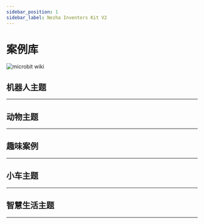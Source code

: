 ```yaml
---
sidebar_position: 1
sidebar_label: Nezha Inventors Kit V2
---
```








# 案例库

![microbit wiki](./images/nezha-inventors-kit-v2-01.png)

## 机器人主题
---

<cardbox>
  <card
    href="./the-pull-ups-robot/"
    title="引体向上机器人"
    description="引体向上运动就是用自己的力量把自己的身体拉到一根横杆上，然后再放下来，重复多次。这是一种很好的锻炼身体的运动，可以让我们的背部、肩膀和手臂变得更强壮。引体向上运动还可以让我们的身体更挺拔，更有精神。这节课我们将用哪吒发明家套装 V2 来制作一个会做引体向上的机器人。"
    img={nezha_inventors_kit_v2_case_01_01_Icon}
  />
  <card
    href="./the-swimming-robot/"
    title="游泳机器人"
    description="游泳是在水中靠自力漂浮，借自身肢体的动作在水中运动前进的运动、技能。游泳运动可分为竞技游泳和实用游泳，竞技游泳是奥林匹克运动会中的第2大项目，包括：蝶泳、仰泳（也称背泳）、蛙泳、捷泳（也称自由式），4种泳姿的竞速项目，以及花样游泳等。 游泳有很多的好处，比如可以锻炼身体，增强心肺功能，放松心情，提高自信等。游泳也是一种低冲击性的运动，可以减少关节和骨骼的损伤。 这节课我们将用哪吒发明家套装 V2 来制作一个模拟游泳运动的机器人。"
    img={nezha_inventors_kit_v2_case_02_01_Icon}
  />
  <card
    href="./the-weight-lifting-robot/"
    title="举重机器人"
    description="举重是用双手把一根有两个圆盘的杠铃举到头顶，看谁能举起最重的杠铃。这听起来很简单，但其实很难，因为举重不仅需要很强的力量，还需要很好的技巧，很稳的平衡和很高的协调能力。而且，举重还需要很强的心理素质和意志力，因为举重时要面对很大的压力和挑战。举重可以让我们的身体变得更强壮，更灵活，更健康，也可以让我们的自信心和自尊心变得更高。我们今天就用哪吒发明家套装 V2 来制作一个可以模拟举重动作的机器人。"
    img={nezha_inventors_kit_v2_case_03_01_Icon}
  />
  <card
    href="./the-unicycle-robot/"
    title="独轮车机器人"
    description="独轮车走钢丝，是一项极富挑战性和刺激性的表演艺术。它结合了平衡、协调和技巧，让人们目瞪口呆地欣赏表演者在高度紧张的环境中展示出非凡的平衡能力和精准控制。在这项表演中，表演者骑着独轮车（一种只有一个轮子的特殊车辆）横跨一根高悬的钢丝。这根钢丝通常被悬挂在两个支架之间，高度和距离都需要精确测量和调整，以确保表演者的安全。表演者在表演过程中需要保持身体的平衡，并且使用身体的微妙调整来保持独轮车在钢丝上的稳定。他们需要高度集中注意力，随时准备应对外界因素带来的挑战，例如风力、震动或者自身姿势的微小变化。即使是最轻微的失衡，都可能导致表演者摔倒或失去平衡。我们今天就用哪吒发明家套装 V2 来制作一个独轮车机器人。"
    img={nezha_inventors_kit_v2_case_04_01_Icon}
  />
  <card
    href="./the-kaleidoscope-robot/"
    title="万花筒机器人"
    description="万花筒绘画是一种艺术形式，灵感来源于传统的万花筒装置。在这种绘画中，艺术家使用各种色彩丰富的材料和技巧，创造出迷人的万花筒效果。他们通过细致的图案、循环的几何形状和强烈的色彩对比，营造出光学错觉和视觉盛宴。万花筒绘画常常展现出华丽而神秘的图像，带给观者一种迷幻而奇妙的艺术体验。在这堂课上，学生将学习如何使用哪吒发明家套装 V2 制作一个能够绘制出不同图案的万花筒机器人。通过这个案例，他们将学习电机的控制原理、编程概念以及艺术与科学的结合。通过亲身动手制作和实践，学生将培养创造力、解决问题的能力以及团队合作精神。"
    img={nezha_inventors_kit_v2_case_05_01_Icon}
  />
  <card
    href="./the-dancing-robot/"
    title="跳舞机器人"
    description="跳舞是一种富有表达力和艺术性的身体语言。通过优雅的动作和节奏感，舞者能够传达情感、故事和想法。跳舞的形式多种多样，包括现代舞、芭蕾舞、爵士舞、街舞等。无论是舞台上的专业演出，还是大家庭聚会上的自由舞蹈，跳舞都能够唤起人们内心的激情和快乐。它不仅是一种身体的表达方式，更是一种文化的传承和交流形式。跳舞能够锻炼身体素质、提高协调能力，同时也带给人们放松身心、释放压力的机会。不论是舞者还是观众，跳舞都是一场美妙的艺术盛宴，让人们享受到舞蹈带来的美与乐。本课程旨在通过哪吒发明家套装 V2 制作一个跳舞机器人的案例，让学生了解电机的控制原理、齿轮传动的应用以及重心对平衡的影响。学生将亲身动手制作跳舞机器人，并学习如何使用齿轮传动和控制电机，以实现机器人的舞蹈动作。通过这个项目，学生将培养创造力、解决问题的能力和团队合作精神。"
    img={nezha_inventors_kit_v2_case_06_01_Icon}
  />
  <card
    href="./the-crawling-robot/"
    title="爬行机器人"
    description="动物世界中，爬行是一种常见的运动方式。我们可以观察到许多动物如蛇、蜘蛛和壁虎等都拥有独特的爬行方式。它们通过身体的协调运动、肌肉的收缩和伸展，以及与地面的摩擦力来实现前进。这些动物的爬行方式既有一定的规律性，又展现出各自的特点和灵活性。本课程旨在通过制作一个爬行机器人的案例，让学生了解电机的控制原理以及齿轮传动的应用。学生将使用哪吒发明家套装V2中的材料制作爬行机器人，并学习如何通过控制电机和齿轮传动实现机器人的爬行动作。通过这个项目，学生将培养创造力、问题解决能力和团队合作精神。"
    img={nezha_inventors_kit_v2_case_07_01_Icon}
  />
  <card
    href="./the-walking-robot/"
    title="行走机器人"
    description="行走是动物世界中最基本、常见的运动方式之一。我们可以观察到许多动物如人类、猫、狗等都有各自独特的行走方式。它们通过协调地移动四肢，调整身体的平衡，才能实现稳定的行走动作。不同的动物有着不同的步态和姿势，展现出各自的特点和灵活性。在本项目中，我们将尝试模仿动物的行走动作，设计和制作一个能够模拟它们步伐的机器人。通过哪吒发明家套装V2中的材料，我们将搭建机器人的结构，并通过一个电机控制机器人的运动。同时，我们将学习和应用齿轮传动的原理，以实现机器人的协调运动和行走动作。"
    img={nezha_inventors_kit_v2_case_08_01_Icon}
  />
</cardbox>

## 动物主题
---

<cardbox>
  <card
    href="./the-scorpion-robot/"
    title="蝎子"
    description="蝎子是一种引人注目的节肢动物，属于蛛形纲中的一支。它们生活在地球上的各个角落，包括荒漠、沙漠、森林和草原等环境。蝎子通常具有较长的身体和一对弯曲的尾巴，尾巴的末端通常有一个毒刺。它们的身体外表呈现出多样的颜色和图案，从浅黄色到深棕色或黑色不等。蝎子以捕食昆虫、蛛类和其他小型无脊椎动物为生。它们具有发达的感知系统，尤其是它们的触角和眼睛，能够帮助它们在黑暗中定位和捕捉猎物。蝎子的毒刺含有毒素，一般用来防御和捕获食物。我们今天就用哪吒发明家套装 V2 来制作一只蝎子。"
    img={nezha_inventors_kit_v2_case_09_01_Icon}
  />
  <card
    href="./the-mechanical-crawler/"
    title="机械爬虫"
    description="毛毛虫是一种小型的昆虫幼虫，它们通常有柔软而多毛的身体。毛毛虫是蝴蝶和飞蛾等昆虫的幼虫阶段，它们在这个阶段通过摄食和生长来准备变成成虫。毛毛虫的身体由许多环节组成，每个环节上都有一对腿，它们通过这些腿进行爬行。毛毛虫的爬行是通过身体的蠕动来实现的。它们的腿会交替移动，从而推动身体向前行进。这种爬行方式使得毛毛虫能够在树叶、树枝和地面等各种不同表面上自如地爬行。我们将利用哪吒发明家套装V2来制作一个机械爬虫，它能够模仿毛毛虫的运动方式。"
    img={nezha_inventors_kit_v2_case_10_01_Icon}
  />
    <card
    href="./the-crab-robot/"
    title="螃蟹"
    description="螃蟹是一种生活在海洋和淡水中的生物，它们有坚硬的外壳和强大的钳子。螃蟹以横向行走为主要的移动方式，它们通过腿部的协调运动实现爬行。在本节课中，我们将了解螃蟹的特点和行为，并尝试制作一个模仿螃蟹爬行的机械螃蟹。"
    img={nezha_inventors_kit_v2_case_11_01_Icon}
  />
    <card
    href="./the-prawns-robot/"
    title="大虾"
    description="虾是一种生活在水中的无脊椎动物，它们有着硬壳和长长的触角。虾以横扫的方式行动，通过强大的钳子和手臂清理周围的食物。在本节课中，我们将了解虾的特点和行为，并尝试制作一个形状类似虾的机械大虾。"
    img={nezha_inventors_kit_v2_case_12_01_Icon}
  />
    <card
    href="./the-dog-robot/"
    title="小狗"
    description="狗是人类最亲密的伙伴之一，也是常见的宠物。它们有着不同的品种和外貌，有大型犬、中型犬和小型犬等。狗通常有四条腿，灵敏的嗅觉和听力，它们聪明、忠诚和友善。狗是人类的忠实伴侣，与我们分享欢乐和忧伤，提供安慰和陪伴。在本节课中，我们将一起探索有关狗的有趣知识，并使用哪吒发明家套装V2制作一个机械小狗。通过这个项目，我们将学习如何运用电机和其他组件，了解机械动力学的基本原理，并培养我们的创造力和问题解决能力。"
    img={nezha_inventors_kit_v2_case_13_01_Icon}
  />
</cardbox>

## 趣味案例
---

<cardbox>
  <card
    href="./the-gyro-launcher/"
    title="陀螺发射器"
    description="陀螺是一种旋转的玩具，它具有很多有趣的特性。你们是否听说过陀螺呢？陀螺可以保持稳定的旋转，有时甚至能站在一个尖尖的顶端旋转！在古代，陀螺还被用来作为游戏和竞技的工具。在今天的课程中，我们将学习关于陀螺的知识，并尝试制作一个陀螺发射器，帮助我们加速和稳定陀螺的旋转。"
    img={nezha_inventors_kit_v2_case_14_01_Icon}
  />
  <card
    href="./the-robotic-arm/"
    title="机械臂"
    description="机械臂是一种可以模仿人类手臂动作的机械装置。它可以在工业、医疗、科学等领域发挥重要作用。在本课程中，我们将学习机械臂的基本原理，并使用哪吒发明家套装V2来制作一个功能强大的机械臂。"
    img={nezha_inventors_kit_v2_case_15_01_Icon}
  />
    <card
    href="./the-seesaw/"
    title="跷跷板"
    description="跷跷板是一种经典的游乐设施，它能够利用杠杆原理实现两端的平衡。在本课程中，我们将学习跷跷板的原理，并使用哪吒发明家套装V2来制作一个能够摆动的跷跷板。"
    img={nezha_inventors_kit_v2_case_16_01_Icon}
  />
    <card
    href="./the-egg-beater/"
    title="打蛋器"
    description="打蛋器是一种常见的厨房工具，它能够快速有效地将蛋液打散，并使其变得松软和均匀。在本节课中，我们将一起学习如何使用哪吒发明家套装V2制作一个有趣的打蛋器。"
    img={nezha_inventors_kit_v2_case_17_01_Icon}
  />
    <card
    href="./the-oscillating-fan/"
    title="摇头风扇"
    description="摇头风扇是一种常见的家用电器，它能够通过摆动头部来使风的方向更加广泛地分布。在本课程中，我们将学习如何使用哪吒发明家套装V2制作一个能够自动摇头和旋转的摇头风扇。"
    img={nezha_inventors_kit_v2_case_18_01_Icon}
  />
  <card
    href="./the-counting-basketball-frame/"
    title="计数篮球框"
    description="在这个项目中，我们将使用哪吒发明家套装V2制作一个会自动计算进球数的篮球架模型。我们将学习超声波传感器的工作原理、电路连接、编程等知识，并将其应用到篮球架模型的制作中。"
    img={nezha_inventors_kit_v2_case_19_01_Icon}
  />
  <card
    href="./the-shooting-device/"
    title="投篮装置"
    description="投篮装置是一种能够帮助我们自动投篮的装置。在本课程中，我们将学习杠杆原理，并使用哪吒发明家套装V2制作一个简单的投篮装置。我们将了解杠杆原理的工作原理，以及如何利用杠杆原理实现投篮的动作。"
    img={nezha_inventors_kit_v2_case_20_01_Icon}
  />
</cardbox>



## 小车主题
---

<cardbox>
  <card
    href="./the-forklift-1/"
    title="叉车1"
    description="叉车是一种用于搬运和举升物体的机械装置。在本课程中，我们将学习平行四边形易变形和变形后对边平行的知识点，并通过使用哪吒发明家套装V2制作一个简单的叉车装置。我们将探索平行四边形的特性以及如何利用变形后对边平行的特性来设计和搭建一个能够实现叉车运动的机械结构。"
    img={nezha_inventors_kit_v2_case_21_01_Icon}
  />
  <card
    href="./the-forklift-2/"
    title="叉车2"
    description="叉车是一种能够搬运和举升物体的机械装置。在本课程中，我们将学习齿条传动的知识点，并通过使用哪吒发明家套装V2制作一个简单的叉车模型。我们将探索齿条传动的原理和应用，了解它在叉车装置中的作用。"
    img={nezha_inventors_kit_v2_case_22_01_Icon}
  />
    <card
    href="./the-motorcycle/"
    title="摩托车"
    description="摩托车是一种独特而迅猛的交通工具。在本课程中，我们将学习齿轮传动的知识点，并通过使用哪吒发明家套装V2制作一个简单的摩托车模型。"
    img={nezha_inventors_kit_v2_case_23_01_Icon}
  />
    <card
    href="./the-excavator/"
    title="挖掘机"
    description="挖掘车是一种强大的工程车辆，它可以实现大量的挖掘和搬运工作。在本课程中，我们将学习蜗轮蜗杆的知识点，并通过使用哪吒发明家套装V2制作一个简单的挖掘车模型。我们将探索蜗轮蜗杆传动的原理和应用，了解它在挖掘车中的作用。"
    img={nezha_inventors_kit_v2_case_24_01_Icon}
  />
    <card
    href="./the-smart-obstacle-avoidance-car-1/"
    title="智能避障小车1"
    description="在这个课程中，我们将一起制作一辆智能避障车，利用哪吒发明家套装V2和超声波传感器，让车辆能够自动检测并避开前方的障碍物。通过这个项目，我们将学习超声波传感器的工作原理，并将其应用于实际机器人的设计与制作中。"
    img={nezha_inventors_kit_v2_case_25_01_Icon}
  />
  <card
    href="./the-smart-obstacle-avoidance-car-2/"
    title="智能避障小车2"
    description="在这个课程中，我们将一起制作一辆智能避障车，利用哪吒发明家套装V2、超声波传感器以及舵机控制转向的技术。我们将学习超声波传感器的工作原理，了解它如何帮助机器人感知周围的环境，同时探索汽车前桥结构的知识点，以实现车辆的转向功能。通过这个项目，我们将培养创造力、问题解决和团队合作的能力，同时了解机器人技术的应用和机械结构的原理。"
    img={nezha_inventors_kit_v2_case_26_01_Icon}
  />
  <card
    href="./the-smart-line-following-car/"
    title="智能巡线小车"
    description="本次课程将带领学生制作一辆巡线车，利用哪吒发明家套装V2和双路巡线传感器，使车辆能够沿着黑线行驶。通过该项目，学生将学习有关巡线传感器的工作原理和应用，培养问题解决能力和创造性思维，并了解机器人技术在自动导航中的应用。"
    img={nezha_inventors_kit_v2_case_27_01_Icon}
  />
  <card
    href="./the-obstacle-avoidance-line-following-car/"
    title="避障巡线车"
    description="在这个项目中，我们将使用哪吒发明家套装V2制作一辆智能小车，它不仅能够沿着黑线进行巡线，还能够在巡线的同时避开障碍物。我们将学习双路巡线传感器和超声波传感器的工作原理，并将它们应用到小车的制作中。"
    img={nezha_inventors_kit_v2_case_28_01_Icon}
  />
  <card
    href="./the-flying-car/"
    title="会飞的小车"
    description="在这个项目中，我们将使用哪吒发明家套装V2制作一辆有翅膀的小车，它能够模拟鸟类的飞行动作。我们将学习机械结构搭建、电机控制、创意设计等知识，并将它们应用到小车的制作中。"
    img={nezha_inventors_kit_v2_case_29_01_Icon}
  />
</cardbox>

## 智慧生活主题
---

<cardbox>
  <card
    href="./the-traffic-light/"
    title="交通灯"
    description="在这个项目中，我们将使用哪吒发明家套装V2制作一个交通灯模型。我们将学习LED灯的控制、编程等知识，并将其应用到交通灯的制作中。"
    img={nezha_inventors_kit_v2_case_30_01_Icon}
  />
  <card
    href="./the-ultrasonic-sound-gate/"
    title="超声波闸门"
    description="在这个项目中，我们将使用哪吒发明家套装V2制作一个超声波闸门模型。我们将学习超声波传感器的工作原理、编程等知识，并将其应用到闸门模型的制作中。"
    img={nezha_inventors_kit_v2_case_31_01_Icon}
  />
   <card
    href="./the-smart-clothes-rack/"
    title="智能晾衣架"
    description="在这个项目中，我们将使用哪吒发明家套装V2制作一个智能晾衣架模型。我们将学习土壤湿度传感器的工作原理、编程等知识，并将其应用到晾衣架模型的制作中。当下雨时，装置上方的土壤湿度传感器检测到雨水，此时晾衣架自动收缩，当装置上方的土壤湿度传感器没有检测到雨水时，则晾衣架自动伸出。"
    img={nezha_inventors_kit_v2_case_32_01_Icon}
  />
</cardbox>
